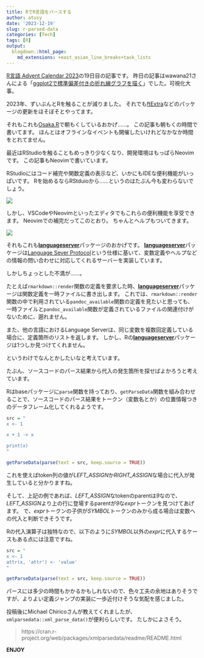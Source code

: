 ```yaml
---
title: RでR言語をパースする
author: atusy
date: '2023-12-19'
slug: r-parsed-data
categories: [Tech]
tags: [R]
output:
  blogdown::html_page:
    md_extensions: +east_asian_line_breaks+task_lists
---
```


[R言語 Advent Calendar 2023](https://qiita.com/advent-calendar/2023/rlang)の19日目の記事です。
昨日の記事はwawana21さんによる「[ggplot2で標準偏差付きの折れ線グラフを描く](https://qiita.com/wawana12/items/2e9ed1eb64ab27682a3c)」でした。可視化大事。

2023年、ずいぶんとRを触ることが減りました。
それでも[ftExtra](https://ftextra.atusy.net)などのパッケージの更新をほそぼそとやってます。

それもこれも[Osaka.R](https://osaka-r.connpass.com)で朝もくしているおかげ……。
この記事も朝もくの時間で書いてます。
ほんとはオフラインなイベントも開催したいけれどなかなか時間をとれてません。

最近はRStudioを触ることもめっきり少なくなり、開発環境はもっぱらNeovimです。
この記事もNeovimで書いています。

RStudioにはコード補完や関数定義の表示など、いかにもIDEな便利機能がいっぱいです。
Rを始めるならRStduioから……というのはたぶん今も変わらないでしょう。

![](img/rstudio-completion.png)

しかし、VSCodeやNeovimといったエディタでもこれらの便利機能を享受できます。
Neovimでの補完だってこのとおり。
ちゃんとヘルプもついてきます。

![](img/neovim-completion.png)

[**languageserver**]: https://github.com/REditorSupport/languageserver

それもこれも[**languageserver**]パッケージのおかげです。
[**languageserver**]パッケージは[Language Sever Protocol](https://microsoft.github.io/language-server-protocol/)という仕様に基いて、変数定義やヘルプなどの情報の問い合わせに対応してくれるサーバーを実装しています。

しかしちょっとした不満が……。

たとえば`rmarkdown::render`関数の定義を要求した時、[**languageserver**]パッケージは関数定義を一時ファイルに書き出します。
これでは、`rmarkdown::render`関数の中で利用されている`pandoc_available`関数の定義を見たいと思っても、一時ファイルと`pandoc_available`関数が定義されているファイルの関連付けがないために、遡れません。

また、他の言語におけるLanguage Serverは、同じ変数を複数回定義している場合に、定義箇所のリストを返します。
しかし、Rの[**languageserver**]パッケージは1つしか見つけてくれません。

というわけでなんとかしたいなと考えています。

たぶん、ソースコードのパース結果から代入の発生箇所を探せばよかろうと考えています。

Rはbaseパッケージに`parse`関数を持っており、`getParseData`関数を組み合わせることで、ソースコードのパース結果をトークン（変数名とか）の位置情報つきのデータフレーム化してくれるようです。

```r
src = "
x <- 1

x + 1 -> x

print(x)
"

getParseData(parse(text = src, keep.source = TRUE))
```

これを使えばtoken列の値が*LEFT_ASSIGN*か*RIGHT_ASSIGN*な場合に代入が発生していると分かりますね。

そして、上記の例であれば、*LEFT_ASSIGN*なtokenのparentは*9*なので、*LEFT_ASSIGN*より上の行に登場するparentが*9*な*expr*トークンを見つけてあげます。
で、*expr*トークンの子供が*SYMBOL*トークンのみから成る場合は変数への代入と判断できそうです。

Rの代入演算子は独特なので、以下のように*SYMBOL*以外の*expr*に代入するケースもある点には注意ですね。

``` r
src = "
x <- 1
attr(x, 'attr') <- 'value'
"

getParseData(parse(text = src, keep.source = TRUE))
```

パースには多少の時間もかかるかもしれないので、色々工夫の余地はありそうですが、よりよい定義ジャンプの実装に一歩近付けそうな気配を感じました。

投稿後にMichael Chiricoさんが教えてくれましたが、`xmlparsedata::xml_parse_data()`が便利らしいです。
たしかによさそう。

> https://cran.r-project.org/web/packages/xmlparsedata/readme/README.html

**ENJOY**
